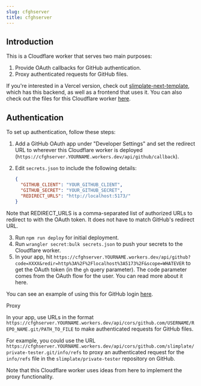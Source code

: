 ```yaml
---
slug: cfghserver
title: cfghserver
---
```

## Introduction

This is a Cloudflare worker that serves two main purposes:

1.  Provide OAuth callbacks for GitHub authentication.
2.  Proxy authenticated requests for GitHub files.

If you're interested in a Vercel version, check out [slimplate-next-template](https://github.com/slimplate/slimplate-next-template), which has this backend, as well as a frontend that uses it. You can also check out the files for this Cloudflare worker [here](https://github.com/slimplate/cfghserver).

## Authentication

To set up authentication, follow these steps:

1.  Add a GitHub OAuth app under "Developer Settings" and set the redirect URL to wherever this Cloudflare worker is deployed (`https://cfghserver.YOURNAME.workers.dev/api/github/callback`).

2.  Edit `secrets.json` to include the following details:

    ```json
    {
      "GITHUB_CLIENT": "YOUR_GITHUB_CLIENT",
      "GITHUB_SECRET": "YOUR_GITHUB_SECRET",
      "REDIRECT_URLS": "http://localhost:5173/"
    }
    ```

Note that REDIRECT\_URLS is a comma-separated list of authorized URLs to redirect to with the OAuth token. It does not have to match GitHub's redirect URL.

3.  Run `npm run deploy` for initial deployment.
4.  Run `wrangler secret:bulk secrets.json` to push your secrets to the Cloudflare worker.
5.  In your app, hit `https://cfghserver.YOURNAME.workers.dev/api/github?code=XXXX&redir=http%3A%2F%2Flocalhost%3A5173%2F&scope=WHATEVER` to get the OAuth token (in the `gh` query parameter). The code parameter comes from the OAuth flow for the user. You can read more about it here.

You can see an example of using this for GitHub login [here](https://github.com/slimplate/slimplate-next-template).

Proxy

In your app, use URLs in the format `https://cfghserver.YOURNAME.workers.dev/api/cors/github.com/USERNAME/REPO_NAME.git/PATH_TO_FILE` to make authenticated requests for GitHub files.

For example, you could use the URL `https://cfghserver.YOURNAME.workers.dev/api/cors/github.com/slimplate/private-tester.git/info/refs` to proxy an authenticated request for the `info/refs` file in the `slimplate/private-tester` repository on GitHub.

Note that this Cloudflare worker uses ideas from here to implement the proxy functionality.
